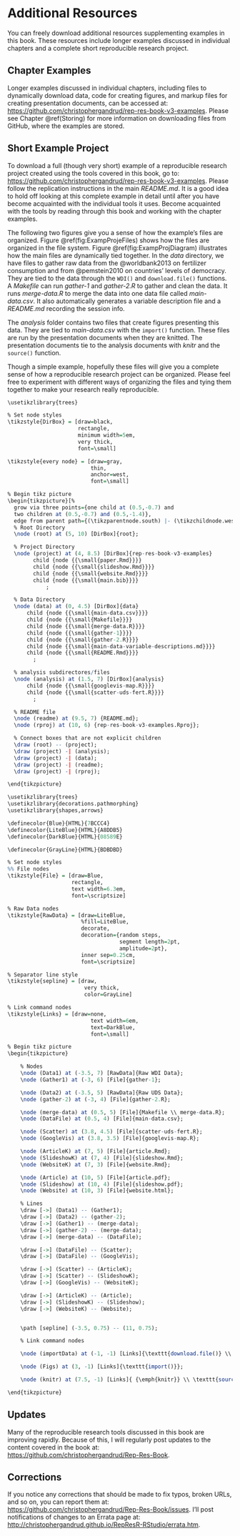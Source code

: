# Additional Resources {-}

You can freely download additional resources supplementing examples in this book. These resources include longer examples discussed in individual chapters and a complete short reproducible research project.

## Chapter Examples {-}

Longer examples discussed in individual chapters, including files to dynamically download data, code for creating figures, and markup files for creating presentation documents, can be accessed at: <https://github.com/christophergandrud/rep-res-book-v3-examples>. Please see Chapter \@ref(Storing) for more information on downloading files from GitHub, where the examples are stored.\index{GitHub}

## Short Example Project {-}

To download a full (though very short) example of a reproducible research project created using the tools covered in this book, go to: <https://github.com/christophergandrud/rep-res-book-v3-examples>. Please follow the replication instructions in the main *README.md*. It is a good idea to hold off looking at this complete example in detail until after you have become acquainted with the individual tools it uses. Become acquainted with the tools by reading through this book and working with the  chapter examples.

The following two figures give you a sense of how the example's files are organized. Figure \@ref(fig:ExampProjeFiles) shows how the files are organized in the file system. Figure \@ref(fig:ExampProjDiagram) illustrates how the main files are dynamically tied together. In the *data* directory, we have files to gather raw data from the @worldbank2013 on fertilizer consumption and from @pemstein2010 on countries' levels of democracy. They are tied to the data through the `WDI()`\index{R function!WDI} and `download.file()` functions.\index{R function!download.file()} A *Makefile*\index{Makefile} can run *gather-1* and *gather-2.R* to gather and clean the data. It runs *merge-data.R* to merge the data into one data file called *main-data.csv*. It also automatically generates a variable description file and a *README.md*\index{README file} recording the session info.\index{R!session info}

The *analysis* folder contains two files that create figures presenting this data. They are tied to *main-data.csv* with the `import()` function.\index{R function!import} These files are run by the presentation documents when they are knitted. The presentation documents tie to the analysis documents with *knitr* and the `source()` function.\index{R function!source()}

Though a simple example, hopefully these files will give you a complete sense of how a reproducible research project can be organized. Please feel free to experiment with different ways of organizing the files and tying them together to make your research really reproducible.

```r
\usetikzlibrary{trees}

% Set node styles
\tikzstyle{DirBox} = [draw=black,
                      rectangle,
                      minimum width=5em,
                      very thick,
                      font=\small]

\tikzstyle{every node} = [draw=gray,
                          thin,
                          anchor=west,
                          font=\small]

% Begin tikz picture
\begin{tikzpicture}[%
  grow via three points={one child at (0.5,-0.7) and
  two children at (0.5,-0.7) and (0.5,-1.4)},
  edge from parent path={(\tikzparentnode.south) |- (\tikzchildnode.west)}]
  % Root Directory
  \node (root) at (5, 10) [DirBox]{root};

  % Project Directory
  \node (project) at (4, 8.5) [DirBox]{rep-res-book-v3-examples}
        child {node {{\small{paper.Rmd}}}}
        child {node {{\small{slideshow.Rmd}}}}
        child {node {{\small{website.Rmd}}}}
        child {node {{\small{main.bib}}}}
            ;

  % Data Directory
  \node (data) at (0, 4.5) [DirBox]{data}
      child {node {{\small{main-data.csv}}}}
      child {node {{\small{Makefile}}}}
      child {node {{\small{merge-data.R}}}}
      child {node {{\small{gather-1}}}}
      child {node {{\small{gather-2.R}}}}
      child {node {{\small{main-data-variable-descriptions.md}}}}
      child {node {{\small{README.Rmd}}}}
        ;

  % analysis subdirectores/files
  \node (analysis) at (1.5, 7) [DirBox]{analysis}
      child {node {{\small{googlevis-map.R}}}}
      child {node {{\small{scatter-uds-fert.R}}}}
        ;

  % README file
  \node (readme) at (9.5, 7) {README.md};
  \node (rproj) at (10, 6) {rep-res-book-v3-examples.Rproj};

  % Connect boxes that are not explicit children
  \draw (root) -- (project);
  \draw (project) -| (analysis);
  \draw (project) -| (data);
  \draw (project) -| (readme);
  \draw (project) -| (rproj);

\end{tikzpicture}
```

```r
\usetikzlibrary{trees}
\usetikzlibrary{decorations.pathmorphing}
\usetikzlibrary{shapes,arrows}

\definecolor{Blue}{HTML}{7BCCC4}
\definecolor{LiteBlue}{HTML}{A8DDB5}
\definecolor{DarkBlue}{HTML}{08589E}

\definecolor{GrayLine}{HTML}{BDBDBD}

% Set node styles
%% File nodes
\tikzstyle{File} = [draw=Blue,
                    rectangle,
                    text width=6.3em,
                    font=\scriptsize]

% Raw Data nodes
\tikzstyle{RawData} = [draw=LiteBlue,
                       %fill=LiteBlue,
                       decorate,
                       decoration={random steps,
                                   segment length=2pt,
                                   amplitude=2pt},
                       inner sep=0.25cm,
                       font=\scriptsize]

% Separator line style
\tikzstyle{sepline} = [draw,
                        very thick,
                        color=GrayLine]

% Link command nodes
\tikzstyle{Links} = [draw=none,
                          text width=6em,
                          text=DarkBlue,
                          font=\small]

% Begin tikz picture
\begin{tikzpicture}

    % Nodes
    \node (Data1) at (-3.5, 7) [RawData]{Raw WDI Data};
    \node (Gather1) at (-3, 6) [File]{gather-1};

    \node (Data2) at (-3.5, 5) [RawData]{Raw UDS Data};
    \node (gather-2) at (-3, 4) [File]{gather-2.R};

    \node (merge-data) at (0.5, 5) [File]{Makefile \\ merge-data.R};
    \node (DataFile) at (0.5, 4) [File]{main-data.csv};

    \node (Scatter) at (3.8, 4.5) [File]{scatter-uds-fert.R};
    \node (GoogleVis) at (3.8, 3.5) [File]{googlevis-map.R};

    \node (ArticleK) at (7, 5) [File]{article.Rmd};
    \node (SlideshowK) at (7, 4) [File]{slideshow.Rmd};
    \node (WebsiteK) at (7, 3) [File]{website.Rmd};

    \node (Article) at (10, 5) [File]{article.pdf};
    \node (Slideshow) at (10, 4) [File]{slideshow.pdf};
    \node (Website) at (10, 3) [File]{website.html};

    % Lines
    \draw [->] (Data1) -- (Gather1);
    \draw [->] (Data2) -- (gather-2);
    \draw [->] (Gather1) -- (merge-data);
    \draw [->] (gather-2) -- (merge-data);
    \draw [->] (merge-data) -- (DataFile);

    \draw [->] (DataFile) -- (Scatter);
    \draw [->] (DataFile) -- (GoogleVis);

    \draw [->] (Scatter) -- (ArticleK);
    \draw [->] (Scatter) -- (SlideshowK);
    \draw [->] (GoogleVis) -- (WebsiteK);

    \draw [->] (ArticleK) -- (Article);
    \draw [->] (SlideshowK) -- (Slideshow);
    \draw [->] (WebsiteK) -- (Website);


    \path [sepline] (-3.5, 0.75) -- (11, 0.75);

    % Link command nodes

    \node (importData) at (-1, -1) [Links]{\texttt{download.file()} \\ \texttt{Make} \\ \texttt{merge()}\\ \texttt{WDI()} };

    \node (Figs) at (3, -1) [Links]{\texttt{import()}};

    \node (knitr) at (7.5, -1) [Links]{ {\emph{knitr}} \\ \texttt{source()}};

\end{tikzpicture}
```

## Updates {-}

Many of the reproducible research tools discussed in this book are improving rapidly. Because of this, I will regularly post updates to the content covered in the book at: <https://github.com/christophergandrud/Rep-Res-Book>.

## Corrections {-}

If you notice any corrections that should be made to fix typos, broken URLs, and so on, you can report them at: <https://github.com/christophergandrud/Rep-Res-Book/issues>. I'll post notifications of changes to an Errata page at: <http://christophergandrud.github.io/RepResR-RStudio/errata.htm>.

